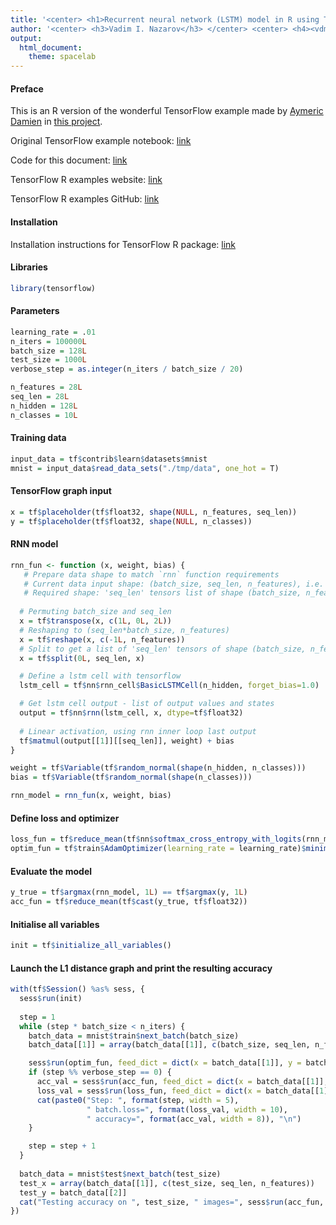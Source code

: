 ```yaml
---
title: '<center> <h1>Recurrent neural network (LSTM) model in R using TensorFlow</h1></center>'
author: '<center> <h3>Vadim I. Nazarov</h3> </center> <center> <h4><vdm.nazarov@gmail.com></h4> </center>'
output: 
  html_document: 
    theme: spacelab
---
```


#### Preface
This is an R version of the wonderful TensorFlow example made by [Aymeric Damien](https://github.com/aymericdamien) in [this project](https://github.com/aymericdamien/TensorFlow-Examples/).

Original TensorFlow example notebook: [link](https://github.com/aymericdamien/TensorFlow-Examples/blob/master/notebooks/3_NeuralNetworks/recurrent_network.ipynb)

Code for this document: [link](https://github.com/vadimnazarov/tensorflow-r-examples/3_NeuralNetworks/recurrent_network.Rmd)

TensorFlow R examples website: [link](https://vadimnazarov.github.io/tensorflow-r-examples/)

TensorFlow R examples GitHub: [link](https://github.com/vadimnazarov/tensorflow-r-examples/)

#### Installation
Installation instructions for TensorFlow R package: [link](https://rstudio.github.io/tensorflow/)

#### Libraries
```r
library(tensorflow)
```

#### Parameters
```r
learning_rate = .01
n_iters = 100000L
batch_size = 128L
test_size = 1000L
verbose_step = as.integer(n_iters / batch_size / 20)

n_features = 28L
seq_len = 28L
n_hidden = 128L
n_classes = 10L
```

#### Training data
```r
input_data = tf$contrib$learn$datasets$mnist
mnist = input_data$read_data_sets("./tmp/data", one_hot = T)
```

#### TensorFlow graph input
```r
x = tf$placeholder(tf$float32, shape(NULL, n_features, seq_len))
y = tf$placeholder(tf$float32, shape(NULL, n_classes))
```

#### RNN model
```r
rnn_fun <- function (x, weight, bias) {
   # Prepare data shape to match `rnn` function requirements
   # Current data input shape: (batch_size, seq_len, n_features), i.e. 3D cube.
   # Required shape: 'seq_len' tensors list of shape (batch_size, n_features), i.e. sequence of matrices.
  
  # Permuting batch_size and seq_len
  x = tf$transpose(x, c(1L, 0L, 2L))
  # Reshaping to (seq_len*batch_size, n_features)
  x = tf$reshape(x, c(-1L, n_features))
  # Split to get a list of 'seq_len' tensors of shape (batch_size, n_features)
  x = tf$split(0L, seq_len, x)

  # Define a lstm cell with tensorflow
  lstm_cell = tf$nn$rnn_cell$BasicLSTMCell(n_hidden, forget_bias=1.0)

  # Get lstm cell output - list of output values and states
  output = tf$nn$rnn(lstm_cell, x, dtype=tf$float32)
  
  # Linear activation, using rnn inner loop last output
  tf$matmul(output[[1]][[seq_len]], weight) + bias
}

weight = tf$Variable(tf$random_normal(shape(n_hidden, n_classes)))
bias = tf$Variable(tf$random_normal(shape(n_classes)))

rnn_model = rnn_fun(x, weight, bias)
```

#### Define loss and optimizer
```r
loss_fun = tf$reduce_mean(tf$nn$softmax_cross_entropy_with_logits(rnn_model, y))
optim_fun = tf$train$AdamOptimizer(learning_rate = learning_rate)$minimize(loss_fun)
```

#### Evaluate the model
```r
y_true = tf$argmax(rnn_model, 1L) == tf$argmax(y, 1L)
acc_fun = tf$reduce_mean(tf$cast(y_true, tf$float32))
```

#### Initialise all variables
```r
init = tf$initialize_all_variables()
```

#### Launch the L1 distance graph and print the resulting accuracy
```r
with(tf$Session() %as% sess, {
  sess$run(init)
  
  step = 1
  while (step * batch_size < n_iters) {
    batch_data = mnist$train$next_batch(batch_size)
    batch_data[[1]] = array(batch_data[[1]], c(batch_size, seq_len, n_features))

    sess$run(optim_fun, feed_dict = dict(x = batch_data[[1]], y = batch_data[[2]]))
    if (step %% verbose_step == 0) {
      acc_val = sess$run(acc_fun, feed_dict = dict(x = batch_data[[1]], y = batch_data[[2]]))
      loss_val = sess$run(loss_fun, feed_dict = dict(x = batch_data[[1]], y = batch_data[[2]]))
      cat(paste0("Step: ", format(step, width = 5),
                 " batch.loss=", format(loss_val, width = 10),
                 " accuracy=", format(acc_val, width = 8)), "\n")
    }

    step = step + 1
  }
  
  batch_data = mnist$test$next_batch(test_size)
  test_x = array(batch_data[[1]], c(test_size, seq_len, n_features))
  test_y = batch_data[[2]]
  cat("Testing accuracy on ", test_size, " images=", sess$run(acc_fun, feed_dict = dict(x = test_x, y = test_y)))
})
```